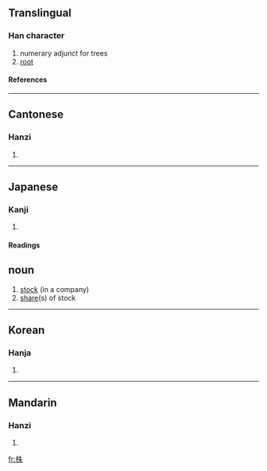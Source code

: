 ==Translingual==
===Han character===
{{Han char|rn=75|rad=木|as=06|sn=10|four=4599<sub>0</sub>|canj=木竹十木 (DHJD)}}
# numerary adjunct for trees
# [[root]]
====References====
{{Han ref|kx=0523.110|dkj=14723|dj=0911.090|hdz=21199.100|uh=682A|ud=26666|bh=AEE8|bd=44776}}

----
==Cantonese==
===Hanzi===
{{yue-hanzi|jyut=|y=jyu1}}
# {{defn|Cantonese}}

----
==Japanese==
===Kanji===
{{ja-kanji|grade=|rs=木06}}
# {{defn|Japanese}} 
====Readings====
{{ja-readings|on=[[ちゅう]] (chu), [[しゅ]] (shu)|kun=[[かぶ]] (kabu)}}
==noun==
{{ja-noun|ka|hira=かぶ|rom=kabu|hidx=かぶ}}
#[[stock]] (in a company)
#[[share]](s) of stock

----

==Korean==
===Hanja===
{{ko-hanja|hangeul=주|eumhun=|rv=ju|mr=chu|y=cwu}}
# {{defn|Korean}}

----
==Mandarin==
===Hanzi===
{{cmn-hanzi|pin=[[zhū]] (zhu1)|wg=chu<sup>1</sup>}}
# {{defn|Mandarin}}

[[fr:株]]